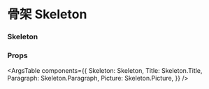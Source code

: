 
<Meta title="Skeleton" component={Skeleton} />

# 骨架 Skeleton


### Skeleton

<Canvas>
  <Story name="Skeleton">
    <Skeleton>
      <Skeleton.Title></Skeleton.Title>
      <Skeleton.Paragraph lines={2}></Skeleton.Paragraph>
      <div style={{ display: 'flex', flexDirection: 'row' }}>
        <Skeleton.Picture customize={{ Root: { extendClassName: "mr-4", extendStyle: { width: 200, height: 150 } } }}></Skeleton.Picture>
        <Skeleton.Picture customize={{ Root: { extendClassName: "mr-4", extendStyle: { width: 200, height: 150 } } }}></Skeleton.Picture>
        <Skeleton.Picture customize={{ Root: { extendClassName: "mr-4", extendStyle: { width: 200, height: 150 } } }}></Skeleton.Picture>
      </div>
      <Skeleton.Paragraph lines={4}></Skeleton.Paragraph>
    </Skeleton>
  </Story>
</Canvas>

### Props

<ArgsTable components={{
  Skeleton: Skeleton,
  Title: Skeleton.Title,
  Paragraph: Skeleton.Paragraph,
  Picture: Skeleton.Picture,
}} />